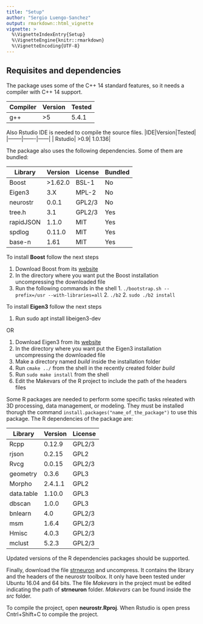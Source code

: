 ```yaml
---
title: "Setup"
author: "Sergio Luengo-Sanchez"
output: rmarkdown::html_vignette
vignette: >
  %\VignetteIndexEntry{Setup}
  %\VignetteEngine{knitr::rmarkdown}
  %\VignetteEncoding{UTF-8}
---
```


## Requisites and dependencies
The package uses some of the C++ 14 standard features, so it needs a compiler with C++ 14 support.

|Compiler|Version|Tested|
|--------|-------|------|
|     g++|     >5| 5.4.1|

Also Rstudio IDE is needed to compile the source files.
|IDE|Version|Tested|
|--------|-------|------|
| Rstudio|   >0.9| 1.0.136|

The package also uses the following dependencies. Some of them are bundled:

|Library|Version|License|Bundled|
|-------|-------|-------|-------|
|  Boost|>1.62.0|  BSL-1|     No|
| Eigen3|    3.X|  MPL-2|     No|
|neurostr| 0.0.1| GPL2/3|     No|
| tree.h|    3.1| GPL2/3|    Yes|
|rapidJSON|1.1.0|    MIT|    Yes|
| spdlog| 0.11.0|    MIT|    Yes|
| base-n|   1.61|    MIT|    Yes|

To install **Boost** follow the next steps

  1. Download Boost from its [website](http://boost.org)
  2. In the directory where you want put the Boost installation uncompressing the downloaded file
  3. Run the following commands in the shell 
    1. `./bootstrap.sh --prefix=/usr --with-libraries=all`
    2. `./b2`
    2. `sudo ./b2 install`
    
To install **Eigen3** follow the next steps
  
  1. Run sudo apt install libeigen3-dev
  
  OR
  
  1. Download Eigen3 from its [website](http://eigen.tuxfamily.org)
  2. In the directory where you want put the Eigen3 installation uncompressing the downloaded file
  3. Make a directory named *build* inside the installation folder
  4. Run `cmake ../` from the shell in the recently created folder *build*
  5. Run `sudo make install` from the shell
  6. Edit the Makevars of the R project to include the path of the headers files

Some R packages are needed to perform some specific tasks releated with 3D processing, data management, or modeling. They must be installed thorugh the command `install.packages("name_of_the_package")` to use this package. The R dependencies of the package are:

|Library|Version|License|
|-------|-------|-------|
|   Rcpp| 0.12.9| GPL2/3|
|  rjson| 0.2.15|   GPL2|
|   Rvcg| 0.0.15| GPL2/3|
|geometry| 0.3.6|   GPL3|
|Morpho |2.4.1.1|   GPL2|
|data.table|1.10.0| GPL3|
| dbscan|  1.0.0|   GPL3|
|bnlearn|    4.0| GPL2/3|
|    msm|  1.6.4| GPL2/3|
|  Hmisc|  4.0.3| GPL2/3|
| mclust|  5.2.3| GPL2/3|

Updated versions of the R dependencies packages should be supported.

Finally, download the file [strneuron](http://cig.fi.upm.es/sites/default/files/software/strneuron/strneuron.tar.gz) and uncompress. It contains the library and the headers of the neurostr toolbox. It only have been tested under Ubuntu 16.04 and 64 bits. The file *Makevars* in the project must be edited indicating the path of **strneuron** folder. *Makevars* can be found inside the *src* folder.

To compile the project, open **neurostr.Rproj**. When Rstudio is open press Cntrl+Shift+C to compile the project.
